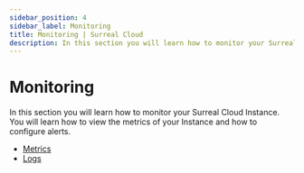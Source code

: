 ```yaml
---
sidebar_position: 4
sidebar_label: Monitoring
title: Monitoring | Surreal Cloud
description: In this section you will learn how to monitor your Surreal Cloud Instance. 
---
```


# Monitoring

In this section you will learn how to monitor your Surreal Cloud Instance. You will learn how to view the metrics of your Instance and how to configure alerts.

- [Metrics](/docs/cloud/advanced-topics/monitoring/metrics)
- [Logs](/docs/cloud/advanced-topics/monitoring/logs)
